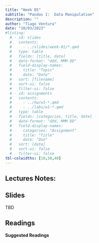 ```yaml
---
title: "Week 05"
subtitle: "Pandas I:  Data Manipulation"
description: ""
author: "Tiago Ventura"
date: "10/03/2023"
#listing:
  # - id: slides
  #   contents:
  #     - ../slides/week-01/*.qmd
  #   type: table
  #   fields: [title, date]
  #   date-format: "ddd, MMM DD"
  #   field-display-names:
  #     title: "Topic"
  #     date: "Date"
  #   sort: [filename]
  #   sort-ui: false
  #   filter-ui: false
  # - id: assignments
  #   contents:
  #     - ../hw/w1-*.qmd
  #     - ../labs/w1-*.qmd
  #   type: table
  #   fields: [categories, title, date]
  #   date-format: "ddd, MMM DD"
  #   field-display-names:
  #     categories: "Assignment"
  #     title: "Title"
  #     date: "Due"
  #   sort: [date]
  #   sort-ui: false
  #   filter-ui: false
tbl-colwidths: [10,50,40]
---
```


## Lectures Notes:

<!-- -   [Intro do Pandas](/lecture_notes/week-05/_week_5a_intro_to_pandas.html) -- <a href="/lecture_notes/week-05/_week_5a_intro_to_pandas.ipynb" download> Jupyter Notebook </a> -->

<!-- -   [Loading and Writing Data in Pandas](/lecture_notes/week-05/_week-5b-pandas_data_loading.html) -- <a href="/lecture_notes/week-05/_week-5b-pandas_data_loading.ipynb" download> Jupyter Notebook </a> -->

<!-- -   [Tidy Data and Data Wrangling in Pandas](/lecture_notes/week-05/_week-5c-data_wrangling_pandas.html) -- <a href="/lecture_notes/week-05/_week-5c-data_wrangling_pandas.ipynb" download> Jupyter Notebook </a> -->

<!-- -   [Joining Data in Pandas](/lecture_notes/week-05/_week-5d-joining_data.html) -- <a href="/lecture_notes/week-05/_week-5d-joining_data.ipynb" download> Jupyter Notebook </a> -->

<!-- -   [Miscelanneous: Piping, Missing data and others](/lecture_notes/week-05/_week-5e-miscelanneous.html) -- <a href="/lecture_notes/week-05/_week-5e-miscelanneous.ipynb" download> Jupyter Notebook </a> -->

## Slides

TBD

## Readings

**Suggested Readings**

<!-- -   PDS VanderPlas -->

<!-- -   [Ch. 4: Data Manipulation with Pandas](https://jakevdp.github.io/PythonDataScienceHandbook/03.00-introduction-to-pandas.html) -->

<!-- -   [Tidy Data in Python](https://www.jeannicholashould.com/tidy-data-in-python.html) -->

<!-- -   [Tidy Data by Hadley Wickham in R](https://r4ds.hadley.nz/data-tidy.html) -->

<!-- And all our lecture notes! -->

<!-- -   **Additional Resources and Suggested Materials** -->

<!--     -   [Python Pandas Tutorial: A Complete Introduction for Beginners](https://www.learndatasci.com/tutorials/python-pandas-tutorial-complete-introduction-for-beginners/#) -->

<!--     -   [Data Wrangling with Pandas Cheat Sheet](https://pandas.pydata.org/Pandas_Cheat_Sheet.pdf) - pandas.pydata.org -->

<!--     -   [dplyr-style Data Manipulation with Pipes in Python](https://towardsdatascience.com/dplyr-style-data-manipulation-with-pipes-in-python-380dcb137000) - Allen, Akinkunle -->

<!--     -   [Python Pandas vs. R Dplyr - The Full Cheatsheet](https://medium.com/towards-data-science/python-pandas-vs-r-dplyr-5b5081945ccb) - Martin Šiklar -->

<!--     -   [Methods Chaining in Pandas](https://medium.com/@ulriktpedersen/modern-pandas-streamlining-your-workflow-with-method-chaining-f65e75deb193) -->

<!-- -   [Exercises in Pandas](https://github.com/guipsamora/pandas_exercises) -->
